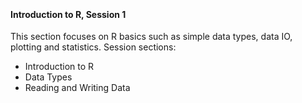<br>

#### **Introduction to R, Session 1**

This section focuses on R basics such as simple data types, data IO, plotting and statistics.
Session sections:

* Introduction to R
* Data Types
* Reading and Writing Data